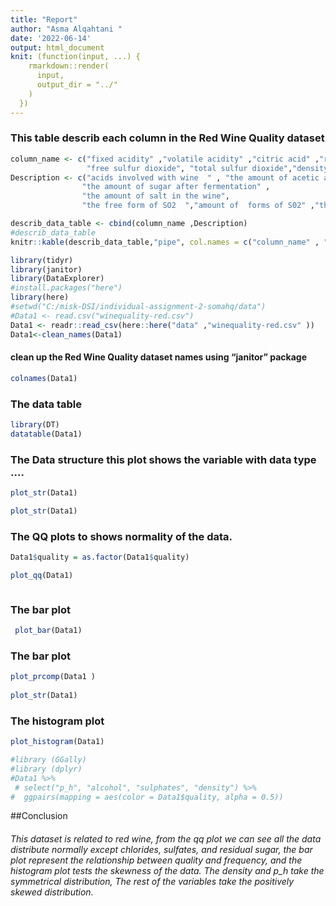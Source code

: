 ---
title: "Report"
author: "Asma Alqahtani "
date: '2022-06-14'
output: html_document
knit: (function(input, ...) {
    rmarkdown::render(
      input,
      output_dir = "../"
    )
  })
---



### This table describ each column in the Red Wine Quality dataset 

```{r setup, include=TRUE ,echo=FALSE ,warning=FALSE  }

column_name <- c("fixed acidity" ,"volatile acidity" ,"citric acid" ,"residual sugar" ,"chlorides",
                 "free sulfur dioxide", "total sulfur dioxide","density" ,  "pH" ,"sulphates")
Description <- c("acids involved with wine  " , "the amount of acetic acid in wine"   ,"citric acid quantities" , 
                "the amount of sugar after fermentation" ,
                "the amount of salt in the wine",
                "the free form of SO2  ","amount of  forms of S02" ,"the density of water","describes how acidic or basic a wine is on a scale from 0 to 14" ,"sulphates")

describ_data_table <- cbind(column_name ,Description)
#describ_data_table
knitr::kable(describ_data_table,"pipe", col.names = c("column_name" , "Description"))

```



```{r --1 ,echo=FALSE ,results='hide' ,message=FALSE ,warning=FALSE  }
library(tidyr)
library(janitor)
library(DataExplorer)
#install.packages("here")
library(here)
#setwd("C:/misk-DSI/individual-assignment-2-somahq/data")
#Data1 <- read.csv("winequality-red.csv")
Data1 <- readr::read_csv(here::here("data" ,"winequality-red.csv" ))
Data1<-clean_names(Data1)

```

#### clean up the Red Wine Quality dataset names using "janitor" package

```{r echo=FALSE}
colnames(Data1)
```



### The data table 
```{r --2 ,echo=FALSE   }
library(DT)
datatable(Data1)
```


### The Data structure this plot shows the variable with data type ....

```{r --3  ,echo=FALSE }


plot_str(Data1)

```


```{r}
plot_str(Data1)
```


 
### The QQ plots to shows normality of the data.

```{r --4 ,echo=FALSE }
Data1$quality = as.factor(Data1$quality)

plot_qq(Data1)



```


### The bar plot 

```{r --5 ,echo=FALSE }
 plot_bar(Data1)

```


### The bar plot

```{r ,echo=FALSE  }
plot_prcomp(Data1 )
 
plot_str(Data1)
```


### The histogram plot 

```{r ,echo=FALSE  }
plot_histogram(Data1)
```


```{r --6 ,echo=FALSE }
#library (GGally)
#library (dplyr)
#Data1 %>% 
 # select("p_h", "alcohol", "sulphates", "density") %>%
#  ggpairs(mapping = aes(color = Data1$quality, alpha = 0.5))
```






##Conclusion 

###### This dataset is related to red wine, from the qq plot we can see all the data distribute normally except chlorides, sulfates, and residual sugar, the bar plot represent the relationship between quality and frequency, and the histogram plot tests the skewness of the data. The density and p_h take the symmetrical distribution, The rest of the variables take the positively skewed distribution. 




